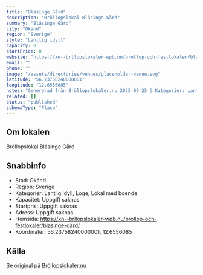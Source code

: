 ```yaml
---
title: "Bläsinge Gård"
description: "Bröllopslokal Bläsinge Gård"
summary: "Bläsinge Gård"
city: "Okänd"
region: "Sverige"
style: "Lantlig idyll"
capacity: 0
startPrice: 0
website: "https://xn--brllopslokaler-wpb.nu/brollop-och-festlokaler/blasinge-gard/"
email: ""
phone: ""
image: "/assets/directories/venues/placeholder-venue.svg"
latitude: "56.23758240000001"
longitude: "12.6556085"
notes: "Genererad från Bröllopslokaler.nu 2025-09-25 | Kategorier: Lantlig idyll, Loge, Lokal med boende"
related: []
status: "published"
schemaType: "Place"
---
```


## Om lokalen

Bröllopslokal Bläsinge Gård

## Snabbinfo

- Stad: Okänd
- Region: Sverige
- Kategorier: Lantlig idyll, Loge, Lokal med boende
- Kapacitet: Uppgift saknas
- Startpris: Uppgift saknas
- Adress: Uppgift saknas
- Hemsida: https://xn--brllopslokaler-wpb.nu/brollop-och-festlokaler/blasinge-gard/
- Koordinater: 56.23758240000001, 12.6556085

## Källa

[Se original på Bröllopslokaler.nu](https://xn--brllopslokaler-wpb.nu/brollop-och-festlokaler/blasinge-gard/)
